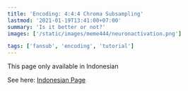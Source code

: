 ```yaml
---
title: 'Encoding: 4:4:4 Chroma Subsampling'
lastmod: '2021-01-19T13:41:00+07:00'
summary: 'Is it better or not?'
images: ['/static/images/meme444/neuronactivation.png']

tags: ['fansub', 'encoding', 'tutorial']
---
```


This page only available in Indonesian

<!--more-->

See here: <a locale="id" href="/posts/meme444">Indonesian Page</a>
